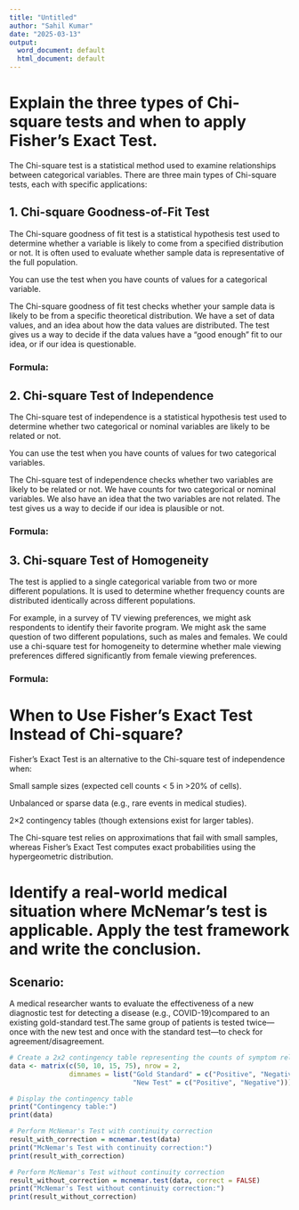 ---
title: "Untitled"
author: "Sahil Kumar"
date: "2025-03-13"
output:
  word_document: default
  html_document: default
---

# Explain the three types of Chi-square tests and when to apply Fisher’s Exact Test.

The Chi-square test is a statistical method used to examine relationships between categorical variables. There are three main types of Chi-square tests, each with specific applications:

## 1. Chi-square Goodness-of-Fit Test

The Chi-square goodness of fit test is a statistical hypothesis test used to determine whether a variable is likely to come from a specified distribution or not. It is often used to evaluate whether sample data is representative of the full population.

You can use the test when you have counts of values for a categorical variable.

The Chi-square goodness of fit test checks whether your sample data is likely to be from a specific theoretical distribution. We have a set of data values, and an idea about how the data values are distributed. The test gives us a way to decide if the data values have a “good enough” fit to our idea, or if our idea is questionable.

### Formula: 

## 2. Chi-square Test of Independence

The Chi-square test of independence is a statistical hypothesis test used to determine whether two categorical or nominal variables are likely to be related or not.

You can use the test when you have counts of values for two categorical variables.

The Chi-square test of independence checks whether two variables are likely to be related or not. We have counts for two categorical or nominal variables. We also have an idea that the two variables are not related. The test gives us a way to decide if our idea is plausible or not.

### Formula:

## 3. Chi-square Test of Homogeneity

The test is applied to a single categorical variable from two or more different populations. It is used to determine whether frequency counts are distributed identically across different populations.

For example, in a survey of TV viewing preferences, we might ask respondents to identify their favorite program. We might ask the same question of two different populations, such as males and females. We could use a chi-square test for homogeneity to determine whether male viewing preferences differed significantly from female viewing preferences.

### Formula:

# When to Use Fisher’s Exact Test Instead of Chi-square?

Fisher’s Exact Test is an alternative to the Chi-square test of independence when:

Small sample sizes (expected cell counts < 5 in >20% of cells).

Unbalanced or sparse data (e.g., rare events in medical studies).

2×2 contingency tables (though extensions exist for larger tables).


The Chi-square test relies on approximations that fail with small samples, whereas Fisher’s Exact Test computes exact probabilities using the hypergeometric distribution.

# Identify a real-world medical situation where McNemar’s test is applicable. Apply the test framework and write the conclusion.

## Scenario: 
A medical researcher wants to evaluate the effectiveness of a new diagnostic test for detecting a disease (e.g., COVID-19)compared to an existing gold-standard test.The same group of patients is tested twice—once with the new test and once with the standard test—to check for agreement/disagreement.



```{r}

# Create a 2x2 contingency table representing the counts of symptom relief outcomes
data <- matrix(c(50, 10, 15, 75), nrow = 2,
               dimnames = list("Gold Standard" = c("Positive", "Negative"),
                               "New Test" = c("Positive", "Negative")))

# Display the contingency table
print("Contingency table:")
print(data)

# Perform McNemar's Test with continuity correction
result_with_correction = mcnemar.test(data)
print("McNemar's Test with continuity correction:")
print(result_with_correction)

# Perform McNemar's Test without continuity correction
result_without_correction = mcnemar.test(data, correct = FALSE)
print("McNemar's Test without continuity correction:")
print(result_without_correction)

```

